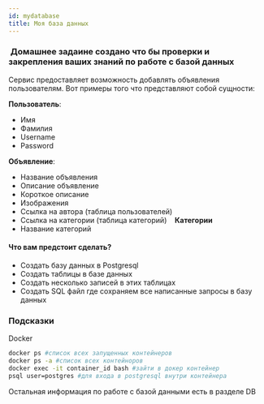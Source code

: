 ```yaml
---
id: mydatabase
title: Моя база данных
---
```


###  Домашнее задаине создано что бы проверки и закрепления ваших знаний по работе с базой данных 

Сервис предоставляет возможность добавлять объявления пользователям. Вот примеры того что представляют собой сущности:

**Пользователь**:
  - Имя
  - Фамилия
  - Username
  - Password

**Объявление**:
  - Название объявления
  - Описание объявление
  - Короткое описание
  - Изображения
  - Ссылка на автора (таблица пользователей)
  - Ссылка на категории (таблица категорий)
    
**Категории**
  - Название категорий


#### Что вам предстоит сделать?
- Создать базу данных в Postgresql
- Создать таблицы в базе данных
- Создать несколько записей в этих таблицах
- Создать SQL файл где сохраняем все написанные запросы в базу данных

### Подсказки 
Docker
```bash
docker ps #список всех запущенных контейнеров
docker ps -a #список всех контейноров
docker exec -it container_id bash #зайти в докер контейнер
psql user=postgres #для входа в postgresql внутри контейнера
```

Остальная информация по работе с базой данными есть в разделе DB